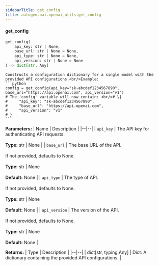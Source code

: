 ```yaml
---
sidebarTitle: get_config
title: autogen.oai.openai_utils.get_config
---
```


<code class="doc-symbol doc-symbol-heading doc-symbol-function"></code>
#### get_config

```python
get_config(
    api_key: str | None,
    base_url: str | None = None,
    api_type: str | None = None,
    api_version: str | None = None
) -> dict[str, Any]
```

    Constructs a configuration dictionary for a single model with the provided API configurations.<br/>Example: 
    ```python
    config = get_config(api_key="sk-abcdef1234567890", base_url="https://api.openai.com", api_version="v1")
    # The 'config' variable will now contain: <br/># \{
    #     "api_key": "sk-abcdef1234567890",
    #     "base_url": "https://api.openai.com",
    #     "api_version": "v1"
    # }
    ```

<b>Parameters:</b>
| Name | Description |
|--|--|
| `api_key` | The API key for authenticating API requests.<br/><br/>**Type:** str \| None |
| `base_url` | The base URL of the API.<br/><br/>If not provided, defaults to None.<br/><br/>**Type:** str \| None<br/><br/>**Default:** None |
| `api_type` | The type of API.<br/><br/>If not provided, defaults to None.<br/><br/>**Type:** str \| None<br/><br/>**Default:** None |
| `api_version` | The version of the API.<br/><br/>If not provided, defaults to None.<br/><br/>**Type:** str \| None<br/><br/>**Default:** None |

<b>Returns:</b>
| Type | Description |
|--|--|
| dict[str, typing.Any] | Dict: A dictionary containing the provided API configurations. |

<br />